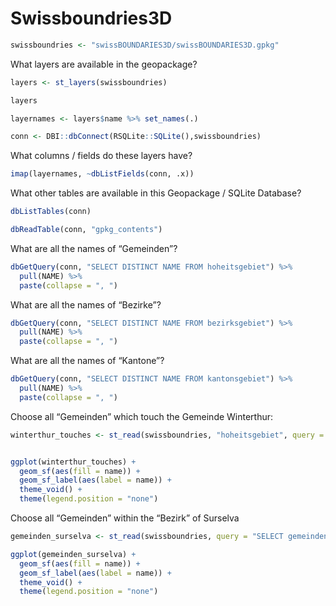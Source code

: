 # Swissboundries3D

```{r}
swissboundries <- "swissBOUNDARIES3D/swissBOUNDARIES3D.gpkg"
```

What layers are available in the geopackage?
```{r}
layers <- st_layers(swissboundries)

layers

layernames <- layers$name %>% set_names(.)

conn <- DBI::dbConnect(RSQLite::SQLite(),swissboundries)
```


What columns / fields do these layers have?
```{r}
imap(layernames, ~dbListFields(conn, .x))
```

What other tables are available in this Geopackage / SQLite Database?
```{r}
dbListTables(conn)

dbReadTable(conn, "gpkg_contents")
```


What are all the names of "Gemeinden"?
```{r}
dbGetQuery(conn, "SELECT DISTINCT NAME FROM hoheitsgebiet") %>%
  pull(NAME) %>%
  paste(collapse = ", ")
```

What are all the names of "Bezirke"?

```{r}
dbGetQuery(conn, "SELECT DISTINCT NAME FROM bezirksgebiet") %>%
  pull(NAME) %>%
  paste(collapse = ", ")
```

What are all the names of "Kantone"?

```{r}
dbGetQuery(conn, "SELECT DISTINCT NAME FROM kantonsgebiet") %>%
  pull(NAME) %>%
  paste(collapse = ", ")
```

Choose all "Gemeinden" which touch the Gemeinde Winterthur:
```{r}
winterthur_touches <- st_read(swissboundries, "hoheitsgebiet", query = "SELECT gemeinden.NAME AS name, gemeinden.geom AS geom FROM (SELECT * FROM hoheitsgebiet WHERE NAME = 'Winterthur') winterthur, hoheitsgebiet AS gemeinden WHERE st_touches(gemeinden.geom, winterthur.geom)")


ggplot(winterthur_touches) +
  geom_sf(aes(fill = name)) +
  geom_sf_label(aes(label = name)) +
  theme_void() +
  theme(legend.position = "none")

```

Choose all "Gemeinden" within the "Bezirk" of Surselva
```{r}
gemeinden_surselva <- st_read(swissboundries, query = "SELECT gemeinden.NAME as name, gemeinden.geom as geom FROM (SELECT * FROM 'bezirksgebiet' WHERE NAME = 'Surselva') surselva, 'hoheitsgebiet' as gemeinden WHERE st_contains(surselva.geom, gemeinden.geom)")

ggplot(gemeinden_surselva) +
  geom_sf(aes(fill = name)) +
  geom_sf_label(aes(label = name)) +
  theme_void() +
  theme(legend.position = "none")
```

